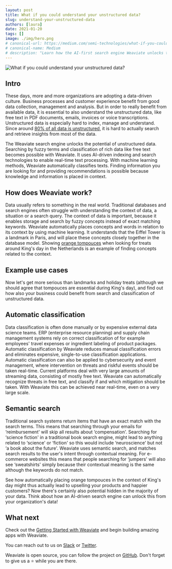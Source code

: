 ```yaml
---
layout: post
title: What if you could understand your unstructured data?
slug: understand-your-unstructured-data
authors: [laura] 
date: 2021-01-20
tags: []
image: ./img/hero.png
# canonical-url: https://medium.com/semi-technologies/what-if-you-could-understand-your-unstructured-data-92f0861e016
# canonical-name: Medium
# description: "Learn how the AI-first search engine Weaviate unlocks the potential of unstructured data and why this is important."
---
```

![What if you could understand your unstructured data?](./img/hero.png)

<!-- truncate -->

## Intro
These days, more and more organizations are adopting a data-driven culture. Business processes and customer experience benefit from good data collection, management and analysis. But in order to really benefit from available data, it is essential to also understand the unstructured data, like free text in PDF documents, emails, invoices or voice transcriptions. Unstructured data is especially hard to index, manage and understand. Since around [80% of all data is unstructured](https://www.forbes.com/sites/forbestechcouncil/2019/01/29/the-80-blind-spot-are-you-ignoring-unstructured-organizational-data/), it is hard to actually search and retrieve insights from most of the data.

The Weaviate search engine unlocks the potential of unstructured data. Searching by fuzzy terms and classification of rich data like free text becomes possible with Weaviate. It uses AI-driven indexing and search technologies to enable real-time text processing. With machine learning methods, Weaviate automatically classifies texts. Finding information you are looking for and providing recommendations is possible because knowledge and information is placed in context.

## How does Weaviate work?
Data usually refers to something in the real world. Traditional databases and search engines often struggle with understanding the context of data, a situation or a search query. The context of data is important, because it enables storage and search by fuzzy concepts instead of exact matching keywords. Weaviate automatically places concepts and words in relation to its context by using machine learning. It understands that the Eiffel Tower is a landmark in Paris, and will place these concepts closely together in the database model. Showing [orange tompouces](https://en.wikipedia.org/wiki/Tompouce) when looking for treats around King's day in the Netherlands is an example of finding concepts related to the context.

## Example use cases
Now let's get more serious than landmarks and holiday treats (although we should agree that tompouces are essential during King's day), and find out how also your business could benefit from search and classification of unstructured data.

## Automatic classification
Data classification is often done manually or by expensive external data science teams. ERP (enterprise resource planning) and supply chain management systems rely on correct classification of for example employees' travel expenses or ingredient labeling of product packages. Automatic classification by Weaviate reduces manual classification errors and eliminates expensive, single-to-use classification applications. Automatic classification can also be applied to cybersecurity and event management, where intervention on threats and riskful events should be taken real-time. Current platforms deal with very large amounts of streaming data, consisting of mostly free text. Weaviate can automatically recognize threats in free text, and classify if and which mitigation should be taken. With Weaviate this can be achieved near real-time, even on a very large scale.

## Semantic search
Traditional search systems return items that have an exact match with the search terms. This means that searching through your emails for ‘reimbursement' will skip all results about ‘compensation'. Searching for ‘science fiction' in a traditional book search engine, might lead to anything related to ‘science' or ‘fiction' so this would include ‘neuroscience' but not ‘a book about the future'. Weaviate uses semantic search, and matches search results to the user's intent through contextual meaning. For e-commerce websites this means that people searching for ‘jumpers' will also see ‘sweatshirts' simply because their contextual meaning is the same although the keywords do not match.

See how automatically placing orange tompouces in the context of King's day might thus actually lead to upselling your products and happier customers? Now there's certainly also potential hidden in the majority of your data. Think about how an AI-driven search engine can unlock this from your organization's data!

## What next
Check out the [Getting Started with Weaviate](/developers/weaviate/quickstart) and begin building amazing apps with Weaviate.

You can reach out to us on [Slack](https://join.slack.com/t/weaviate/shared_invite/zt-goaoifjr-o8FuVz9b1HLzhlUfyfddhw) or [Twitter](https://twitter.com/weaviate_io).

Weaviate is open source, you can follow the project on [GitHub](https://github.com/weaviate/weaviate). Don't forget to give us a ⭐️ while you are there.